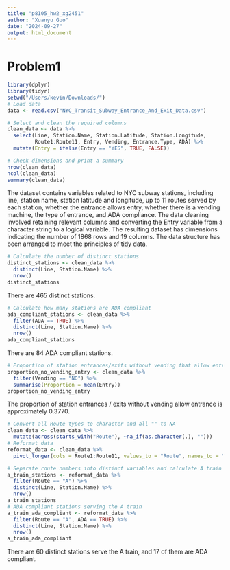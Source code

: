 ```yaml
---
title: "p8105_hw2_xg2451"
author: "Xuanyu Guo"
date: "2024-09-27"
output: html_document
---
```

# Problem1
```r
library(dplyr)
library(tidyr)
setwd("/Users/kevin/Downloads/")
# Load data
data <- read.csv("NYC_Transit_Subway_Entrance_And_Exit_Data.csv")

# Select and clean the required columns
clean_data <- data %>%
  select(Line, Station.Name, Station.Latitude, Station.Longitude,
         Route1:Route11, Entry, Vending, Entrance.Type, ADA) %>%
  mutate(Entry = ifelse(Entry == "YES", TRUE, FALSE))
```
```r
# Check dimensions and print a summary
nrow(clean_data)
ncol(clean_data)
summary(clean_data)
```
The dataset contains variables related to NYC subway stations, including line, station name, station latitude and longitude, up to 11 routes served by each station, whether the entrance allows entry, whether there is a vending machine, the type of entrance, and ADA compliance. The data cleaning involved retaining relevant columns and converting the Entry variable from a character string to a logical variable. The resulting dataset has dimensions indicating the number of 1868 rows and 19 columns. The data structure has been arranged to meet the principles of tidy data.

```r
# Calculate the number of distinct stations
distinct_stations <- clean_data %>%
  distinct(Line, Station.Name) %>%
  nrow()
distinct_stations
```
There are 465 distinct stations.
```r
# Calculate how many stations are ADA compliant
ada_compliant_stations <- clean_data %>%
  filter(ADA == TRUE) %>%
  distinct(Line, Station.Name) %>%
  nrow()
ada_compliant_stations
```
There are 84 ADA compliant stations.
```r
# Proportion of station entrances/exits without vending that allow entrance
proportion_no_vending_entry <- clean_data %>%
  filter(Vending == "NO") %>%
  summarise(Proportion = mean(Entry))
proportion_no_vending_entry
```
The proportion of station entrances / exits without vending allow entrance is approximately 0.3770.
```r
# Convert all Route types to character and all "" to NA
clean_data <- clean_data %>%
  mutate(across(starts_with("Route"), ~na_if(as.character(.), "")))
# Reformat data
reformat_data <- clean_data %>%
  pivot_longer(cols = Route1:Route11, values_to = "Route", names_to = "Route_Num", values_drop_na = TRUE)
```
```r
# Separate route numbers into distinct variables and calculate A train stations
a_train_stations <- reformat_data %>%
  filter(Route == "A") %>%
  distinct(Line, Station.Name) %>%
  nrow()
a_train_stations
# ADA compliant stations serving the A train
a_train_ada_compliant <- reformat_data %>%
  filter(Route == "A", ADA == TRUE) %>%
  distinct(Line, Station.Name) %>%
  nrow()
a_train_ada_compliant
```
There are 60 distinct stations serve the A train, and 17 of them are ADA compliant.







